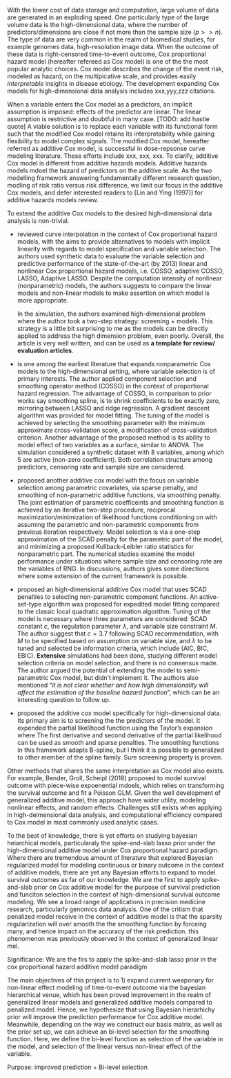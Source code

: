 \section{Introduction}

With the lower cost of data storage and computation, large volume of data are generated in an exploding speed. One particularly type of the large volume data is the high-dimensional data, where the number of predictors/dimensions are close if not more than the sample size ($p>>n$). The type of data are very common in the realm of biomedical studies, for example genomes data, high-resolution image data. When the outcome of these data is right-censored time-to-event outcome, Cox proportional hazard model (hereafter refereed as Cox model) is one of the the most popular analytic choices. Cox model describes the change of the event risk, modeled as hazard, on the multipicative scale, and provides easily _interpretable_ insights in disease etiology. The development expanding Cox models for high-dimensional data analysis includes xxx,yyy,zzz citations.

When a variable enters the Cox model as a predictors, an implicit assumption is imposed: effects of the predictor are linear. The linear assumption is restrictive and doubtful in many case. [TODO: add hastie quote] A viable solution is to replace each variable with its functional form such that the modified Cox model retains its interpretability while gaining flexibility to model complex signals. The modified Cox model, hereafter referred as additive Cox model, is successful in dose-repsonse curve modeling literature. These efforts include xxx, xxx, xxx. To clarify, additive Cox model is different from additive hazards models. Additive hazards models mdoel the hazard of predictors on the additive scale. As the two modelling framework answering fundamentally different research question, modling of risk ratio versus risk difference, we limit our focus in the additive Cox models, and defer interested readers to [Lin and Ying (1997)] for additive hazards models review.


To extend the additive Cox models to the desired high-dimensional data analysis is non-trivial.

\subsection{Literature review}
-   \cite{Lin2013} reviewed curve interpolation in the context of Cox proportional hazard models, with the aims to provide alternatives to models with implicit linearity with regards to model specification and variable selection. The authors used synthetic data to evaluate the variable selection and predictive performance of the state-of-the-art (by 2013) linear and nonlinear Cox proportional hazard models, i.e. COSSO, adaptive COSSO, LASSO, Adaptive LASSO. Despite the computation intensity of nonlinear (nonparametric) models, the authors suggests to compare the linear models and non-linear models to make assertion on which model is more appropriate.

    In the simulation, the authors examined high-dimensional problem where the author took a two-step strategy: screening + models. This strategy is a little bit surprising to me as the models can be directly applied to address the high dimension problem, even poorly. Overall, the article is very well written, and can be used as **a template for review/ evaluation articles**.

\subsection{Cox Model}

-   \cite{Leng2006} is one among the earliest literature that expands nonparametric Cox models to the high-dimensional setting, where variable selection is of primary interests. The author applied component selection and smoothing operator method (COSSO) in the context of proportional hazard regression. The advantage of COSSO, in comparison to prior works say smoothing spline, is to shrink coefficients to be exactly zero, mirroring between LASSO and ridge regression. A gradient descent algorithm was provided for model fitting. The tuning of the model is achieved by selecting the smoothing parameter with the minimum approximate cross-validation score, a modification of cross-validation criterion. Another advantage of the proposed method is its ability to model effect of two variables as a surface, similar to ANOVA. The simulation considered a synthetic dataset with 8 variables, among which 5 are active (non-zero coefficient). Both correlation structure among predictors, censoring rate and sample size are considered.

-   \cite{Du2010} proposed another additive cox model with the focus on variable selection among parametric covariates, via sparse penalty, and smoothing of non-parametric additive functions, via smoothing penalty. The joint estimation of parametric coefficeints and smoothing function is achieved by an iterative two-step procedure, reciprocal maximization/minimization of likelihood functions conditioning on with assuming the parametric and non-parametric components from previous iteration respectively. Model selection is via a one-step approximation of the SCAD penalty for the parametric part of the model, and minimizing a proposed Kullback--Leibler ratio statistics for nonparametric part. The numerical studies examine the model performance under situations where sample size and censoring rate are the variables of RNG. In discussions, authors gives some directions where some extension of the current framework is possible.

-   \cite{Lian2013} proposed an high-dimensional additive Cox model that uses SCAD penalties to selecting non-parametric component functions. An active-set-type algorithm was proposed for expedited model fitting compared to the classic local quadratic approximation algorithm. Tuning of the model is necessary where three parameters are considered: SCAD constant $c$, the regulation parameter $\lambda$, and variable size constraint $M$. The author suggest that $c=3.7$ following SCAD recommendation, with $M$ to be specified based on assumption on variable size, and $\lambda$ to be tuned and selected be information criteria, which include (AIC, BIC, EBIC). **Extensive** simulations had been done, studying different model selection criteria on model selection, and there is no consensus made. The author argued the potential of extending the model to semi-parametric Cox model, but didn't implement it. The authors also mentioned "*it is not clear whether and how high dimensionality will affect the estimation of the baseline hazard function*", which can be an interesting question to follow up.

-   \cite{Yang2018} proposed the additive cox model specifically for high-dimensional data. Its primary aim is to screening the the predictors of the model. It expended the partial likelihood function using the Taylor's expansion where The first derivative and second derivative of the partial likelihood can be used as smooth and sparse penalties. The smoothing functions in this framework adapts B-spline, but I think it is possible to generalized to other member of the spline family. Sure screening property is proven.


Other methods that shares the same interpretation as Cox model also exists. For example, Bender, Groll, Scheipl (2018) proposed to model survival outcome with piece-wise expoenential mdoels, which relies on transforming the survival outcome and fit a Poisson GLM. Given the well development of generalized additive model, this approach have wider utility, modeling nonlinear effects, and random effects. Challenges still exists when applying in high-deimensional data analysis, and computational efficiency compared to Cox model in most commonly used analytic cases.

To the best of knowledge, there is yet efforts on studying bayesian heiarchical models, particularaly the spike-and-slab lasso prior under the high-dimensional additive model under Cox proportional hazard paradigm. Where there are tremendous amount of literature that explored Bayesian regularized model for modeling continuous or binary outcome in the context of additive models, there are yet any Bayesian efforts to expand to model survival outcomes as far of our knowledge. We are the first to apply spike-and-slab prior on Cox additive model for the purpose of survival prediction and funciton selection in the context of high-dimensional survival outcome modeling. We see a broad range of applications in precision medicine research, particularly genomics data analysis. One of the critism that penalized model receive in the context of additive model is that the sparsity regularization will over smooth the the smoothing function by forceing many, and hence impact on the accuracy of the risk prediction. this phenomenon was previously observed in the context of generalized linear mel.

 
Significance:
We are the firs to apply the spike-and-slab lasso prior in the cox proportional hazard additive model paradigm


The main objectives of this project is to 1) expand current weaponary for non-linear effect modeling of time-to-event outcome via the bayesian hierarchical venue, which has been proved improvement in the realm of generalized linear models  and generalized additive models compared to penalized model. Hence, we hypothesize that using Bayesian hierarhichy prior will improve the prediction performance for Cox additive model. Meanwhile, depending on the way we construct our basis matrix, as well as the prior set up, we can achieve an bi-level selection for the smoothing function. Here, we define the bi-level function as selection of the variable in the model, and selection of the linear versus non-linear effect of the variable. 

Purpose: improved prediction + Bi-level selection




